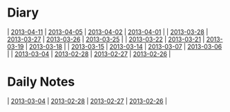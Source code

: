 = Diary =
| [[2013-04-11]] | [[2013-04-05]] | [[2013-04-02]] | [[2013-04-01]] |
| [[2013-03-28]] | [[2013-03-27]] | [[2013-03-26]] | [[2013-03-25]] |
| [[2013-03-22]] | [[2013-03-21]] | [[2013-03-19]] | [[2013-03-18]] |
| [[2013-03-15]] | [[2013-03-14]] | [[2013-03-07]] | [[2013-03-06]] |
| [[2013-03-04]] | [[2013-02-28]] | [[2013-02-27]] | [[2013-02-26]] |

= Daily Notes =
| [[2013-03-04]] | [[2013-02-28]] | [[2013-02-27]] | [[2013-02-26]] |



